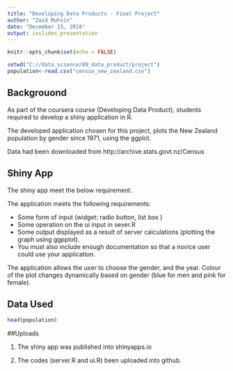 ```yaml
---
title: "Developing Data Products - Final Project"
author: "Zaid Muhsin"
date: "December 15, 2018"
output: ioslides_presentation
---
```


```r
knitr::opts_chunk$set(echo = FALSE)
```
```r
setwd("C://data_science/09_data_product/project")
population<-read.csv("census_new_zealand.csv")
```

## Backgrouond

As part of the coursera course (Developing Data Product), students required to develop a shiny application in R. 

The developed application chosen for this project, plots the New Zealand population by gender since 1971, using the ggplot.

Data had been downloaded from http://archive.stats.govt.nz/Census 

## Shiny App

The shiny app meet the below requirement.

The application meets the following requirements:

 - Some form of input (widget: radio button, list box )
 - Some operation on the ui input in sever.R
 - Some output displayed as a result of server calculations (plotting the graph using ggpplot).
 - You must also include enough documentation so that a novice user could use your application.

The application allows the user to choose the gender, and the year.
Colour of the plot changes dynamically based on gender  (blue for men and pink for female).

## Data Used

```r
head(population)
```    

##Uploads

1. The shiny app was published into shinyapps.io

2. The codes (server.R and ui.R) been uploaded into github.




